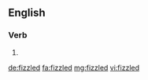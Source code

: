 ==English==

===Verb===
{{head|en}}

# {{en-past of|fizzle}}

[[de:fizzled]]
[[fa:fizzled]]
[[mg:fizzled]]
[[vi:fizzled]]